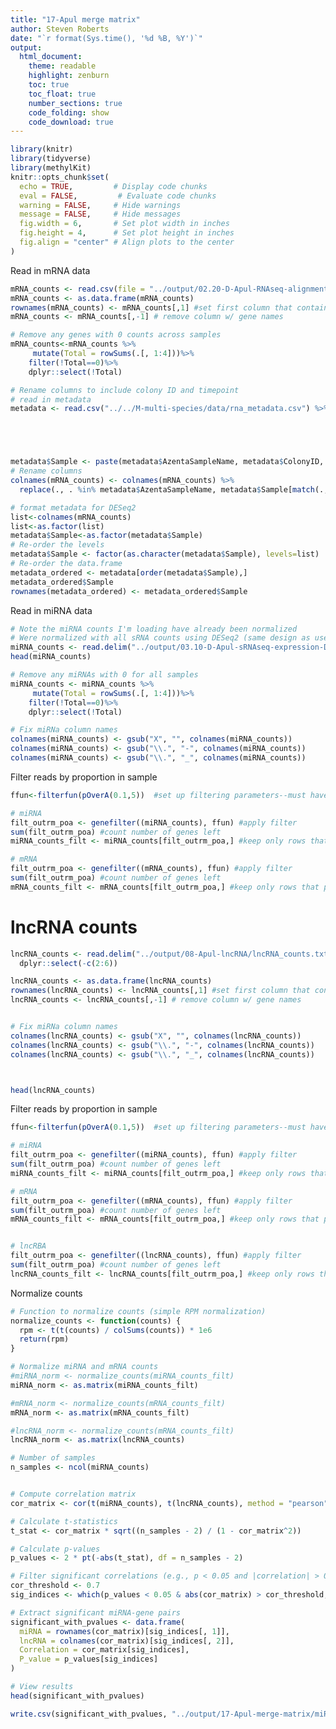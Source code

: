 ```yaml
---
title: "17-Apul merge matrix"
author: Steven Roberts
date: "`r format(Sys.time(), '%d %B, %Y')`"  
output: 
  html_document:
    theme: readable
    highlight: zenburn
    toc: true
    toc_float: true
    number_sections: true
    code_folding: show
    code_download: true
---
```


```r
library(knitr)
library(tidyverse)
library(methylKit)
knitr::opts_chunk$set(
  echo = TRUE,         # Display code chunks
  eval = FALSE,         # Evaluate code chunks
  warning = FALSE,     # Hide warnings
  message = FALSE,     # Hide messages
  fig.width = 6,       # Set plot width in inches
  fig.height = 4,      # Set plot height in inches
  fig.align = "center" # Align plots to the center
)
```



Read in mRNA data 

```r
mRNA_counts <- read.csv(file = "../output/02.20-D-Apul-RNAseq-alignment-HiSat2/apul-gene_count_matrix.csv", check.names = FALSE)
mRNA_counts <- as.data.frame(mRNA_counts)
rownames(mRNA_counts) <- mRNA_counts[,1] #set first column that contains gene names as rownames
mRNA_counts <- mRNA_counts[,-1] # remove column w/ gene names 

# Remove any genes with 0 counts across samples 
mRNA_counts<-mRNA_counts %>%
     mutate(Total = rowSums(.[, 1:4]))%>%
    filter(!Total==0)%>%
    dplyr::select(!Total)

```


```r
# Rename columns to include colony ID and timepoint
# read in metadata
metadata <- read.csv("../../M-multi-species/data/rna_metadata.csv") %>% filter(Species.Strain == "Acropora pulchra") %>% dplyr::select(AzentaSampleName, ColonyID, Timepoint) 





metadata$Sample <- paste(metadata$AzentaSampleName, metadata$ColonyID, metadata$Timepoint, sep="_")
# Rename columns
colnames(mRNA_counts) <- colnames(mRNA_counts) %>%
  replace(., . %in% metadata$AzentaSampleName, metadata$Sample[match(., metadata$AzentaSampleName)])

# format metadata for DESeq2
list<-colnames(mRNA_counts)
list<-as.factor(list)
metadata$Sample<-as.factor(metadata$Sample)
# Re-order the levels
metadata$Sample <- factor(as.character(metadata$Sample), levels=list)
# Re-order the data.frame
metadata_ordered <- metadata[order(metadata$Sample),]
metadata_ordered$Sample
rownames(metadata_ordered) <- metadata_ordered$Sample
```







Read in miRNA data

```r
# Note the miRNA counts I'm loading have already been normalized
# Were normalized with all sRNA counts using DESeq2 (same design as used above for mRNA)
miRNA_counts <- read.delim("../output/03.10-D-Apul-sRNAseq-expression-DESeq2/Apul_counts_miRNA_normalized.txt")
head(miRNA_counts)

# Remove any miRNAs with 0 for all samples 
miRNA_counts <- miRNA_counts %>%
     mutate(Total = rowSums(.[, 1:4]))%>%
    filter(!Total==0)%>%
    dplyr::select(!Total)

# Fix miRNa column names
colnames(miRNA_counts) <- gsub("X", "", colnames(miRNA_counts))
colnames(miRNA_counts) <- gsub("\\.", "-", colnames(miRNA_counts))
colnames(miRNA_counts) <- gsub("\\.", "_", colnames(miRNA_counts))
```


Filter reads by proportion in sample 
```r
ffun<-filterfun(pOverA(0.1,5))  #set up filtering parameters--must have at least 5 counts present in at least 4 samples

# miRNA
filt_outrm_poa <- genefilter((miRNA_counts), ffun) #apply filter
sum(filt_outrm_poa) #count number of genes left
miRNA_counts_filt <- miRNA_counts[filt_outrm_poa,] #keep only rows that passed filter

# mRNA
filt_outrm_poa <- genefilter((mRNA_counts), ffun) #apply filter
sum(filt_outrm_poa) #count number of genes left
mRNA_counts_filt <- mRNA_counts[filt_outrm_poa,] #keep only rows that passed filter
```




# lncRNA counts

```r
lncRNA_counts <- read.delim("../output/08-Apul-lncRNA/lncRNA_counts.txt") %>%
  dplyr::select(-c(2:6))

lncRNA_counts <- as.data.frame(lncRNA_counts)
rownames(lncRNA_counts) <- lncRNA_counts[,1] #set first column that contains gene names as rownames
lncRNA_counts <- lncRNA_counts[,-1] # remove column w/ gene names 


# Fix miRNa column names
colnames(lncRNA_counts) <- gsub("X", "", colnames(lncRNA_counts))
colnames(lncRNA_counts) <- gsub("\\.", "-", colnames(lncRNA_counts))
colnames(lncRNA_counts) <- gsub("\\.", "_", colnames(lncRNA_counts))



head(lncRNA_counts)

```


Filter reads by proportion in sample 
```r
ffun<-filterfun(pOverA(0.1,5))  #set up filtering parameters--must have at least 5 counts present in at least 4 samples

# miRNA
filt_outrm_poa <- genefilter((miRNA_counts), ffun) #apply filter
sum(filt_outrm_poa) #count number of genes left
miRNA_counts_filt <- miRNA_counts[filt_outrm_poa,] #keep only rows that passed filter

# mRNA
filt_outrm_poa <- genefilter((mRNA_counts), ffun) #apply filter
sum(filt_outrm_poa) #count number of genes left
mRNA_counts_filt <- mRNA_counts[filt_outrm_poa,] #keep only rows that passed filter


# lncRBA
filt_outrm_poa <- genefilter((lncRNA_counts), ffun) #apply filter
sum(filt_outrm_poa) #count number of genes left
lncRNA_counts_filt <- lncRNA_counts[filt_outrm_poa,] #keep only rows that passed filter
```


Normalize counts
```r
# Function to normalize counts (simple RPM normalization)
normalize_counts <- function(counts) {
  rpm <- t(t(counts) / colSums(counts)) * 1e6
  return(rpm)
}

# Normalize miRNA and mRNA counts
#miRNA_norm <- normalize_counts(miRNA_counts_filt)
miRNA_norm <- as.matrix(miRNA_counts_filt)

#mRNA_norm <- normalize_counts(mRNA_counts_filt)
mRNA_norm <- as.matrix(mRNA_counts_filt)

#lncRNA_norm <- normalize_counts(mRNA_counts_filt)
lncRNA_norm <- as.matrix(lncRNA_counts)
```







```r
# Number of samples
n_samples <- ncol(miRNA_counts)


# Compute correlation matrix
cor_matrix <- cor(t(miRNA_counts), t(lncRNA_counts), method = "pearson")

# Calculate t-statistics
t_stat <- cor_matrix * sqrt((n_samples - 2) / (1 - cor_matrix^2))

# Calculate p-values
p_values <- 2 * pt(-abs(t_stat), df = n_samples - 2)

# Filter significant correlations (e.g., p < 0.05 and |correlation| > 0.7)
cor_threshold <- 0.7
sig_indices <- which(p_values < 0.05 & abs(cor_matrix) > cor_threshold, arr.ind = TRUE)

# Extract significant miRNA-gene pairs
significant_with_pvalues <- data.frame(
  miRNA = rownames(cor_matrix)[sig_indices[, 1]],
  lncRNA = colnames(cor_matrix)[sig_indices[, 2]],
  Correlation = cor_matrix[sig_indices],
  P_value = p_values[sig_indices]
)

# View results
head(significant_with_pvalues)


```

```r
write.csv(significant_with_pvalues, "../output/17-Apul-merge-matrix/miRNA_lnc_correlations.csv", row.names = FALSE)
```




